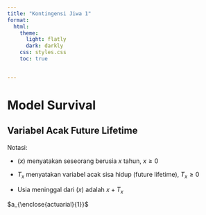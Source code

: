 ```yaml
---
title: "Kontingensi Jiwa 1"
format:
  html:
    theme:
      light: flatly
      dark: darkly
    css: styles.css
    toc: true


---
```


# Model Survival

## Variabel Acak Future Lifetime

Notasi: 

- $(x)$ menyatakan seseorang berusia $x$ tahun, $x \geq 0$

- $T_x$ menyatakan variabel acak sisa hidup (future lifetime), $T_x \geq 0$

- Usia meninggal dari $(x)$ adalah $x+T_x$


$a_{\enclose{actuarial}{1}}$